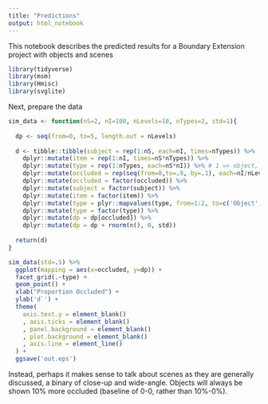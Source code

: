 ```yaml
---
title: "Predictions"
output: html_notebook
---
```


This notebook describes the predicted results for a Boundary Extension project with objects and scenes

```r
library(tidyverse)
library(msm)
library(Hmisc)
library(svglite)
```

Next, prepare the data
```r


sim_data <- function(nS=2, nI=100, nLevels=10, nTypes=2, std=1){
  
  dp <- seq(from=0, to=5, length.out = nLevels)
  
  d <- tibble::tibble(subject = rep(1:nS, each=nI, times=nTypes)) %>%
    dplyr::mutate(item = rep(1:nI, times=nS*nTypes)) %>%
    dplyr::mutate(type = rep(1:nTypes, each=nS*nI)) %>% # 1 => object, 2 => scene
    dplyr::mutate(occluded = rep(seq(from=0,to=.9, by=.1), each=nI/nLevels, times=nS*nTypes)) %>%
    dplyr::mutate(occluded = factor(occluded)) %>%
    dplyr::mutate(subject = factor(subject)) %>%
    dplyr::mutate(item = factor(item)) %>%
    dplyr::mutate(type = plyr::mapvalues(type, from=1:2, to=c('Object','Scene'))) %>%
    dplyr::mutate(type = factor(type)) %>%
    dplyr::mutate(dp = dp[occluded]) %>%
    dplyr::mutate(dp = dp + rnorm(n(), 0, std))
  
  return(d)
}


```

```r

sim_data(std=.5) %>%
  ggplot(mapping = aes(x=occluded, y=dp)) +
  facet_grid(.~type) +
  geom_point() +
  xlab("Proportion Occluded") +
  ylab('d`') +
  theme(
    axis.text.y = element_blank()
    , axis.ticks = element_blank()
    , panel.background = element_blank()
    , plot.background = element_blank()
    , axis.line = element_line()
  ) +
  ggsave('out.eps')

```

Instead, perhaps it makes sense to talk about scenes as they are generally discussed, a binary of close-up and wide-angle. Objects will always be shown 10% more occluded (baseline of 0-0, rather than 10%-0%).
```r



```

